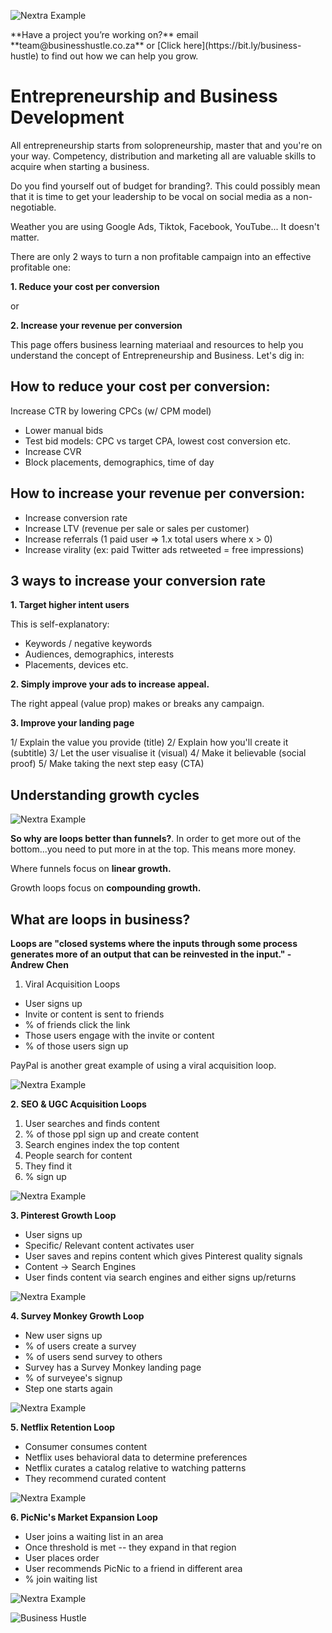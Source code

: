 
<Bleed>![Nextra Example](../public/whowehaveworkedwith.png)</Bleed>

<span id="sidebar-and-anchor-links" />
<Callout>
  **Have a project you’re working on?** email **team@businesshustle.co.za** or [Click here](https://bit.ly/business-hustle) to find out how we can help you grow.
</Callout>

# Entrepreneurship and Business Development

All entrepreneurship starts from solopreneurship, master that and you're on your way. Competency, distribution and marketing all are valuable skills to acquire when starting a business.

Do you find yourself out of budget for branding?. This could possibly mean that it is time to get your leadership to be vocal on social media as a non-negotiable. 

Weather you are using Google Ads, Tiktok, Facebook, YouTube... It doesn't matter.

There are only 2 ways to turn a non profitable campaign into an effective profitable one:

**1. Reduce your cost per conversion**

or 

**2. Increase your revenue per conversion** 

This page offers business learning materiaal and resources to help you understand the concept of Entrepreneurship and Business. Let's dig in:

## How to reduce your cost per conversion:

Increase CTR  by lowering CPCs (w/ CPM model)
- Lower manual bids
- Test bid models: CPC vs target CPA, lowest cost conversion etc.
- Increase CVR
- Block placements, demographics, time of day

## How to increase your revenue per conversion:

- Increase conversion rate
- Increase LTV (revenue per sale or sales per customer)
- Increase referrals (1 paid user => 1.x total users where x > 0)
- Increase virality (ex: paid Twitter ads retweeted = free impressions)

## 3 ways to increase your conversion rate

**1. Target higher intent users**

This is self-explanatory:

* Keywords / negative keywords
* Audiences, demographics, interests
* Placements, devices etc.

**2. Simply improve your ads to increase appeal.**

The right appeal (value prop) makes or breaks any campaign. 

**3. Improve your landing page**

1/ Explain the value you provide (title)
2/ Explain how you'll create it (subtitle)
3/ Let the user visualise it (visual)
4/ Make it believable (social proof)
5/ Make taking the next step easy (CTA)

## Understanding growth cycles 

<Bleed>![Nextra Example](../public/bus.png)</Bleed>

**So why are loops better than funnels?**. In order to get more out of the bottom...you need to put more in at the top. This means more money.

Where funnels focus on **linear growth.**

Growth loops focus on **compounding growth.** 

## What are loops in business?

**Loops are "closed systems where the inputs through some process generates more of an output that can be reinvested in the input." - Andrew Chen**

1. Viral Acquisition Loops
* User signs up
* Invite or content is sent to friends
* % of friends click the link
* Those users engage with the invite or content
* % of those users sign up

PayPal is another great example of using a viral acquisition loop.

<Bleed>![Nextra Example](../public/alo.png)</Bleed>

**2. SEO & UGC Acquisition Loops**

1. User searches and finds content
2. % of those ppl sign up and create content
3. Search engines index the top content
4. People search for content
5. They find it
6. % sign up

<Bleed>![Nextra Example](../public/alo2.png)</Bleed>

**3. Pinterest Growth Loop**

* User signs up
* Specific/ Relevant content activates user
* User saves and repins content which gives Pinterest quality signals
* Content -> Search Engines
* User finds content via search engines and either signs up/returns

<Bleed>![Nextra Example](../public/alo3.png)</Bleed>

**4. Survey Monkey Growth Loop**

* New user signs up
* % of users create a survey
* % of users send survey to others
* Survey has a Survey Monkey landing page
* % of surveyee's signup 
* Step one starts again


<Bleed>![Nextra Example](../public/alo4.png)</Bleed>

**5. Netflix Retention Loop**

* Consumer consumes content
* Netflix uses behavioral data to determine preferences
* Netflix curates a catalog relative to watching patterns
* They recommend curated content


<Bleed>![Nextra Example](../public/alo5.png)</Bleed>

**6. PicNic's Market Expansion Loop**

* User joins a waiting list in an area
* Once threshold is met -- they expand in that region
* User places order
* User recommends PicNic to a friend in different area
* % join waiting list

<Bleed>![Nextra Example](../public/alo6.png)</Bleed>


![Business Hustle](https://img.shields.io/badge/Business-Hustle-blue)
